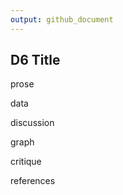 ```yaml
---
output: github_document
---
```


## D6 Title

prose

data

discussion 

graph 

critique 

references
